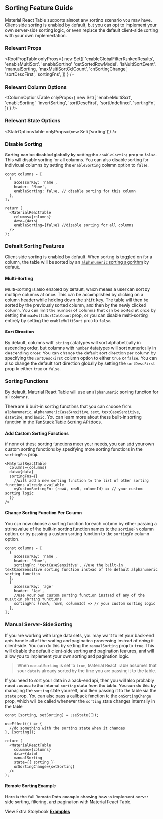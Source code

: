 
<Head>
  <title>Sorting Feature Guide - Material React Table Docs</title>
  <meta
    name="description"
    content="How to use, customize, or disable sorting features in Material React Table"
  />
</Head>

## Sorting Feature Guide

Material React Table supports almost any sorting scenario you may have. Client-side sorting is enabled by default, but you can opt to implement your own server-side sorting logic, or even replace the default client-side sorting with your own implementation.

### Relevant Props

<RootPropTable
  onlyProps={
    new Set([
      'enableGlobalFilterRankedResults',
      'enableMultiSort',
      'enableSorting',
      'getSortedRowModel',
      'isMultiSortEvent',
      'manualSorting',
      'maxMultiSortColCount',
      'onSortingChange',
      'sortDescFirst',
      'sortingFns',
    ])
  }
/>

### Relevant Column Options

<ColumnOptionsTable
  onlyProps={
    new Set([
      'enableMultiSort',
      'enableSorting',
      'invertSorting',
      'sortDescFirst',
      'sortUndefined',
      'sortingFn',
    ])
  }
/>

### Relevant State Options

<StateOptionsTable onlyProps={new Set(['sorting'])} />

### Disable Sorting

Sorting can be disabled globally by setting the `enableSorting` prop to `false`. This will disable sorting for all columns. You can also disable sorting for individual columns by setting the `enableSorting` column option to `false`.

```tsx
const columns = [
  {
    accessorKey: 'name',
    header: 'Name',
    enableSorting: false, // disable sorting for this column
  },
];

return (
  <MaterialReactTable
    columns={columns}
    data={data}
    enableSorting={false} //disable sorting for all columns
  />
);
```

### Default Sorting Features

Client-side sorting is enabled by default. When sorting is toggled on for a column, the table will be sorted by an [`alphanumeric` sorting algorithm](https://tanstack.com/table/v8/docs/api/features/sorting#sorting-functions) by default.

#### Multi-Sorting

Multi-sorting is also enabled by default, which means a user can sort by multiple columns at once. This can be accomplished by clicking on a column header while holding down the `shift` key. The table will then be sorted by the previously sorted column, and then by the newly clicked column. You can limit the number of columns that can be sorted at once by setting the `maxMultiSortColCount` prop, or you can disable multi-sorting entirely by setting the `enableMultiSort` prop to `false`.

#### Sort Direction

By default, columns with `string` datatypes will sort alphabetically in ascending order, but columns with `number` datatypes will sort numerically in descending order. You can change the default sort direction per column by specifying the `sortDescFirst` column option to either `true` or `false`. You can also change the default sort direction globally by setting the `sortDescFirst` prop to either `true` or `false`.

### Sorting Functions

By default, Material React Table will use an `alphanumeric` sorting function for all columns.

There are 6 built-in sorting functions that you can choose from: ` alphanumeric`, `alphanumericCaseSensitive`, `text`, `textCaseSensitive`, `datetime`, and `basic`. You can learn more about these built-in sorting function in the [TanStack Table Sorting API docs](https://tanstack.com/table/v8/docs/api/features/sorting#sorting-functions).

#### Add Custom Sorting Functions

If none of these sorting functions meet your needs, you can add your own custom sorting functions by specifying more sorting functions in the `sortingFns` prop.

```tsx
<MaterialReactTable
  columns={columns}
  data={data}
  sortingFns={{
    //will add a new sorting function to the list of other sorting functions already available
    myCustomSortingFn: (rowA, rowB, columnId) => // your custom sorting logic
  }}
/>
```

#### Change Sorting Function Per Column

You can now choose a sorting function for each column by either passing a string value of the built-in sorting function names to the `sortingFn` column option, or by passing a custom sorting function to the `sortingFn` column option.

```tsx
const columns = [
  {
    accessorKey: 'name',
    header: 'Name',
    sortingFn: 'textCaseSensitive', //use the built-in textCaseSensitive sorting function instead of the default alphanumeric sorting function
  },
  {
    accessorKey: 'age',
    header: 'Age',
    //use your own custom sorting function instead of any of the built-in sorting functions
    sortingFn: (rowA, rowB, columnId) => // your custom sorting logic
  },
];
```

### Manual Server-Side Sorting

If you are working with large data sets, you may want to let your back-end apis handle all of the sorting and pagination processing instead of doing it client-side. You can do this by setting the `manualSorting` prop to `true`. This will disable the default client-side sorting and pagination features, and will allow you to implement your own sorting and pagination logic.

> When `manualSorting` is set to `true`, Material React Table assumes that your `data` is already sorted by the time you are passing it to the table.

If you need to sort your data in a back-end api, then you will also probably need access to the internal `sorting` state from the table. You can do this by managing the `sorting` state yourself, and then passing it to the table via the `state` prop. You can also pass a callback function to the `onSortingChange` prop, which will be called whenever the `sorting` state changes internally in the table

```tsx
const [sorting, setSorting] = useState({});

useEffect(() => {
  //do something with the sorting state when it changes
}, [sorting]);

return (
  <MaterialReactTable
    columns={columns}
    data={data}
    manualSorting
    state={{ sorting }}
    onSortingChange={setSorting}
  />
);
```

#### Remote Sorting Example

Here is the full Remote Data example showing how to implement server-side sorting, filtering, and pagination with Material React Table.

<RemoteExample />

View Extra Storybook **[Examples](https://www.material-react-table.dev/?path=/story/features-sorting-examples)**
